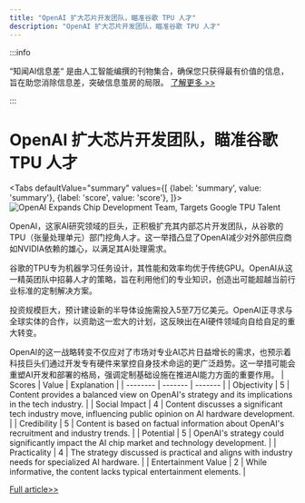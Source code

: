 ```yaml
---
title: "OpenAI 扩大芯片开发团队，瞄准谷歌 TPU 人才"
description: "OpenAI 扩大芯片开发团队，瞄准谷歌 TPU 人才"
---
```



:::info

“知闻AI信息差“ 是由人工智能编撰的刊物集合，确保您只获得最有价值的信息，旨在助您消除信息差，突破信息茧房的局限。  [了解更多 >>](/)

:::

# OpenAI 扩大芯片开发团队，瞄准谷歌 TPU 人才


<Tabs
	defaultValue="summary"
	values={[
	{label: 'summary', value: 'summary'},
	{label: 'score', value: 'score'},
]}>
<TabItem value="summary">
<img
  src="https://image.informedainews.com/2024/06/09/Ar-fqe-1717900339-0.jpg"
  alt="OpenAI Expands Chip Development Team, Targets Google TPU Talent"
/>



OpenAI，这家AI研究领域的巨头，正积极扩充其内部芯片开发团队，从谷歌的TPU（张量处理单元）部门挖角人才。这一举措凸显了OpenAI减少对外部供应商如NVIDIA依赖的雄心，以满足其AI处理需求。

谷歌的TPU专为机器学习任务设计，其性能和效率均优于传统GPU。OpenAI从这一精英团队中招募人才的策略，旨在利用他们的专业知识，创造出可能超越当前行业标准的定制解决方案。

投资规模巨大，预计建设新的半导体设施需投入5至7万亿美元。OpenAI正寻求与全球实体的合作，以资助这一宏大的计划，这反映出在AI硬件领域向自给自足的重大转变。

OpenAI的这一战略转变不仅应对了市场对专业AI芯片日益增长的需求，也预示着科技巨头们通过开发专有硬件来掌控自身技术命运的更广泛趋势。这一举措可能会重塑AI开发和部署的格局，强调定制基础设施在推进AI能力方面的重要作用。
</TabItem>
<TabItem value="score">
	| Scores     | Value   | Explanation |
	| -------- | ------- | ------- |
	| Objectivity  | 5    | Content provides a balanced view on OpenAI's strategy and its implications in the tech industry.    |
	| Social Impact | 4     | Content discusses a significant tech industry move, influencing public opinion on AI hardware development.    |
	| Credibility    | 5    | Content is based on factual information about OpenAI's recruitment and industry trends.    |
	| Potential    | 5    | OpenAI's strategy could significantly impact the AI chip market and technology development.    |
	| Practicality    | 4    | The strategy discussed is practical and aligns with industry needs for specialized AI hardware.    |
	| Entertainment Value    | 2    | While informative, the content lacks typical entertainment elements.    |
</TabItem>
</Tabs>

[Full article>>](https://www.36kr.com/p/2810744264526087)
